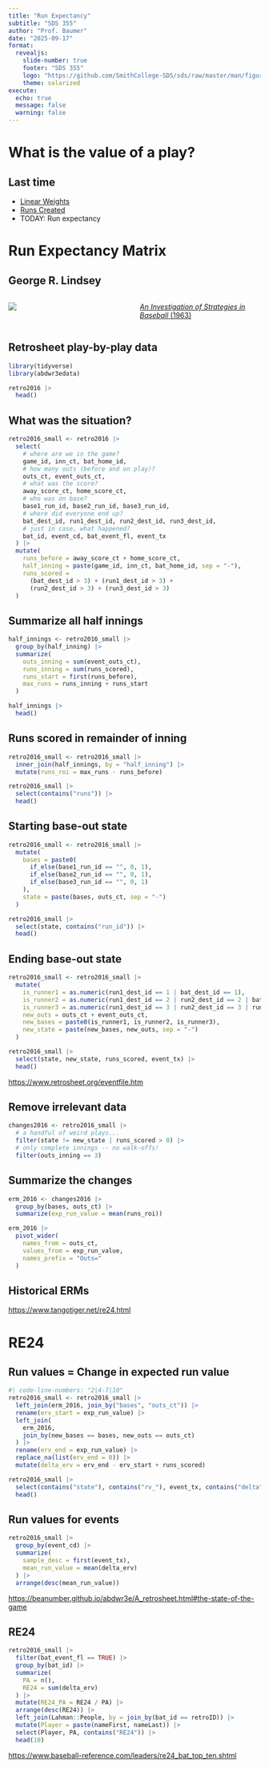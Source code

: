 ```yaml
---
title: "Run Expectancy"
subtitle: "SDS 355"
author: "Prof. Baumer" 
date: "2025-09-17"
format: 
  revealjs:
    slide-number: true
    footer: "SDS 355"
    logo: "https://github.com/SmithCollege-SDS/sds/raw/master/man/figures/logo.png"
    theme: solarized
execute: 
  echo: true
  message: false
  warning: false
---
```


# What is the value of a play? 

## Last time

- [Linear Weights](03_linear_weights.qmd)
- [Runs Created](https://en.wikipedia.org/wiki/Runs_created)
- TODAY: Run expectancy

# Run Expectancy Matrix

## George R. Lindsey

:::: {.columns}
::: {.column width="50%"}

![](https://matthewswiseman.ca/wp-content/uploads/2020/05/lindsey.jpg?w=683)

:::
::: {.column width="50%"}

[*An Investigation of Strategies in Baseball* (1963)](https://www-jstor-org.libproxy.smith.edu/stable/167996)

:::
::::

## Retrosheet play-by-play data

```r
library(tidyverse)
library(abdwr3edata)

retro2016 |>
  head()
```

## What was the situation?

```r
retro2016_small <- retro2016 |> 
  select(
    # where are we in the game?
    game_id, inn_ct, bat_home_id, 
    # how many outs (before and on play)?
    outs_ct, event_outs_ct, 
    # what was the score?
    away_score_ct, home_score_ct,
    # who was on base?
    base1_run_id, base2_run_id, base3_run_id,
    # where did everyone end up?
    bat_dest_id, run1_dest_id, run2_dest_id, run3_dest_id,
    # just in case, what happened?
    bat_id, event_cd, bat_event_fl, event_tx
  ) |>
  mutate(
    runs_before = away_score_ct + home_score_ct,
    half_inning = paste(game_id, inn_ct, bat_home_id, sep = "-"),
    runs_scored = 
      (bat_dest_id > 3) + (run1_dest_id > 3) + 
      (run2_dest_id > 3) + (run3_dest_id > 3)
  )
```

## Summarize all half innings

```r
half_innings <- retro2016_small |>
  group_by(half_inning) |>
  summarize(
    outs_inning = sum(event_outs_ct), 
    runs_inning = sum(runs_scored),
    runs_start = first(runs_before),
    max_runs = runs_inning + runs_start
  )

half_innings |>
  head()
```

## Runs scored in remainder of inning

```r
retro2016_small <- retro2016_small |>
  inner_join(half_innings, by = "half_inning") |>
  mutate(runs_roi = max_runs - runs_before)

retro2016_small |>
  select(contains("runs")) |>
  head()
```

## Starting base-out state

```r
retro2016_small <- retro2016_small |>
  mutate(
    bases = paste0(
      if_else(base1_run_id == "", 0, 1),
      if_else(base2_run_id == "", 0, 1),
      if_else(base3_run_id == "", 0, 1)
    ),
    state = paste(bases, outs_ct, sep = "-")
  )

retro2016_small |>
  select(state, contains("run_id")) |>
  head()
```

## Ending base-out state

```r
retro2016_small <- retro2016_small |>
  mutate(
    is_runner1 = as.numeric(run1_dest_id == 1 | bat_dest_id == 1),
    is_runner2 = as.numeric(run1_dest_id == 2 | run2_dest_id == 2 | bat_dest_id == 2),
    is_runner3 = as.numeric(run1_dest_id == 3 | run2_dest_id == 3 | run3_dest_id == 3 | bat_dest_id == 3),
    new_outs = outs_ct + event_outs_ct,
    new_bases = paste0(is_runner1, is_runner2, is_runner3),
    new_state = paste(new_bases, new_outs, sep = "-")
  )

retro2016_small |>
  select(state, new_state, runs_scored, event_tx) |>
  head()
```

<https://www.retrosheet.org/eventfile.htm>

## Remove irrelevant data

```r
changes2016 <- retro2016_small |>
  # a handful of weird plays...
  filter(state != new_state | runs_scored > 0) |>
  # only complete innings -- no walk-offs!
  filter(outs_inning == 3)
```

## Summarize the changes

```r
erm_2016 <- changes2016 |> 
  group_by(bases, outs_ct) |>
  summarize(exp_run_value = mean(runs_roi))
```

```r
erm_2016 |>
  pivot_wider(
    names_from = outs_ct, 
    values_from = exp_run_value, 
    names_prefix = "Outs="
  )
```

## Historical ERMs

<https://www.tangotiger.net/re24.html>

# RE24

## Run values = Change in expected run value

```r
#| code-line-numbers: "2|4-7|10"
retro2016_small <- retro2016_small |>
  left_join(erm_2016, join_by("bases", "outs_ct")) |>
  rename(erv_start = exp_run_value) |>
  left_join(
    erm_2016, 
    join_by(new_bases == bases, new_outs == outs_ct)
  ) |>
  rename(erv_end = exp_run_value) |>
  replace_na(list(erv_end = 0)) |>
  mutate(delta_erv = erv_end - erv_start + runs_scored)

retro2016_small |>
  select(contains("state"), contains("rv_"), event_tx, contains("delta")) |>
  head()
```

## Run values for events

```r
retro2016_small |> 
  group_by(event_cd) |>
  summarize(
    sample_desc = first(event_tx),
    mean_run_value = mean(delta_erv)
  ) |>
  arrange(desc(mean_run_value))
```

::: .footer
<https://beanumber.github.io/abdwr3e/A_retrosheet.html#the-state-of-the-game>
:::

## RE24

```r
retro2016_small |>
  filter(bat_event_fl == TRUE) |>
  group_by(bat_id) |>
  summarize(
    PA = n(),
    RE24 = sum(delta_erv)
  ) |>
  mutate(RE24_PA = RE24 / PA) |>
  arrange(desc(RE24)) |>
  left_join(Lahman::People, by = join_by(bat_id == retroID)) |>
  mutate(Player = paste(nameFirst, nameLast)) |>
  select(Player, PA, contains("RE24")) |>
  head(10)
```

::: .footer
<https://www.baseball-reference.com/leaders/re24_bat_top_ten.shtml>
:::